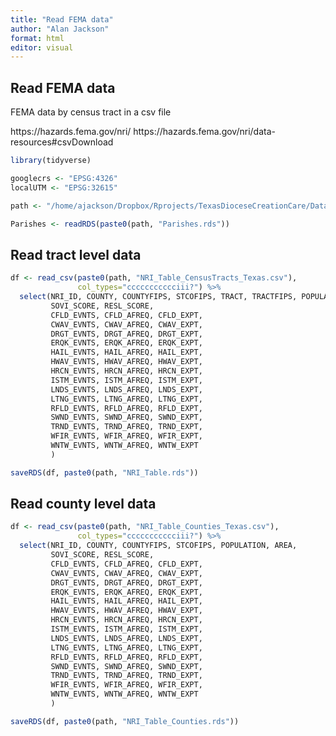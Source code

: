 ```yaml
---
title: "Read FEMA data"
author: "Alan Jackson"
format: html
editor: visual
---
```


## Read FEMA data

FEMA data by census tract in a csv file

https://hazards.fema.gov/nri/
https://hazards.fema.gov/nri/data-resources#csvDownload



```r

library(tidyverse)

googlecrs <- "EPSG:4326"
localUTM <- "EPSG:32615"

path <- "/home/ajackson/Dropbox/Rprojects/TexasDioceseCreationCare/Data/"

Parishes <- readRDS(paste0(path, "Parishes.rds"))

```

##        Read tract level data

```r

df <- read_csv(paste0(path, "NRI_Table_CensusTracts_Texas.csv"),
               col_types="ccccccccccciii?") %>% 
  select(NRI_ID, COUNTY, COUNTYFIPS, STCOFIPS, TRACT, TRACTFIPS, POPULATION, AREA, 
         SOVI_SCORE, RESL_SCORE, 
         CFLD_EVNTS, CFLD_AFREQ, CFLD_EXPT,
         CWAV_EVNTS, CWAV_AFREQ, CWAV_EXPT,
         DRGT_EVNTS, DRGT_AFREQ, DRGT_EXPT,
         ERQK_EVNTS, ERQK_AFREQ, ERQK_EXPT,
         HAIL_EVNTS, HAIL_AFREQ, HAIL_EXPT,
         HWAV_EVNTS, HWAV_AFREQ, HWAV_EXPT,
         HRCN_EVNTS, HRCN_AFREQ, HRCN_EXPT,
         ISTM_EVNTS, ISTM_AFREQ, ISTM_EXPT,
         LNDS_EVNTS, LNDS_AFREQ, LNDS_EXPT,
         LTNG_EVNTS, LTNG_AFREQ, LTNG_EXPT,
         RFLD_EVNTS, RFLD_AFREQ, RFLD_EXPT,
         SWND_EVNTS, SWND_AFREQ, SWND_EXPT,
         TRND_EVNTS, TRND_AFREQ, TRND_EXPT,
         WFIR_EVNTS, WFIR_AFREQ, WFIR_EXPT,
         WNTW_EVNTS, WNTW_AFREQ, WNTW_EXPT
         )

saveRDS(df, paste0(path, "NRI_Table.rds"))

```

##        Read county level data

```r

df <- read_csv(paste0(path, "NRI_Table_Counties_Texas.csv"),
               col_types="ccccccccccciii?") %>% 
  select(NRI_ID, COUNTY, COUNTYFIPS, STCOFIPS, POPULATION, AREA, 
         SOVI_SCORE, RESL_SCORE, 
         CFLD_EVNTS, CFLD_AFREQ, CFLD_EXPT,
         CWAV_EVNTS, CWAV_AFREQ, CWAV_EXPT,
         DRGT_EVNTS, DRGT_AFREQ, DRGT_EXPT,
         ERQK_EVNTS, ERQK_AFREQ, ERQK_EXPT,
         HAIL_EVNTS, HAIL_AFREQ, HAIL_EXPT,
         HWAV_EVNTS, HWAV_AFREQ, HWAV_EXPT,
         HRCN_EVNTS, HRCN_AFREQ, HRCN_EXPT,
         ISTM_EVNTS, ISTM_AFREQ, ISTM_EXPT,
         LNDS_EVNTS, LNDS_AFREQ, LNDS_EXPT,
         LTNG_EVNTS, LTNG_AFREQ, LTNG_EXPT,
         RFLD_EVNTS, RFLD_AFREQ, RFLD_EXPT,
         SWND_EVNTS, SWND_AFREQ, SWND_EXPT,
         TRND_EVNTS, TRND_AFREQ, TRND_EXPT,
         WFIR_EVNTS, WFIR_AFREQ, WFIR_EXPT,
         WNTW_EVNTS, WNTW_AFREQ, WNTW_EXPT
         )

saveRDS(df, paste0(path, "NRI_Table_Counties.rds"))

```




